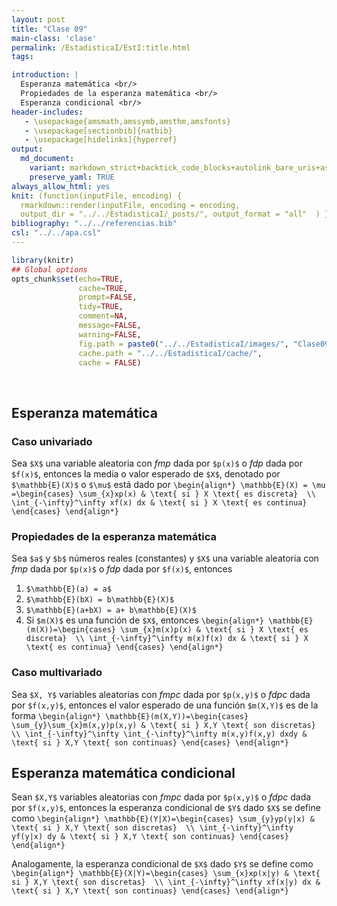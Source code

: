 ```yaml
---
layout: post
title: "Clase 09"
main-class: 'clase'
permalink: /EstadisticaI/EstI:title.html
tags:

introduction: |
  Esperanza matemática <br/>
  Propiedades de la esperanza matemática <br/>
  Esperanza condicional <br/>
header-includes:
   - \usepackage{amsmath,amssymb,amsthm,amsfonts}
   - \usepackage[sectionbib]{natbib}
   - \usepackage[hidelinks]{hyperref}
output:
  md_document:
    variant: markdown_strict+backtick_code_blocks+autolink_bare_uris+ascii_identifiers+tex_math_single_backslash
    preserve_yaml: TRUE
always_allow_html: yes   
knit: (function(inputFile, encoding) {
  rmarkdown::render(inputFile, encoding = encoding,
  output_dir = "../../EstadisticaI/_posts/", output_format = "all"  ) })
bibliography: "../../referencias.bib"
csl: "../../apa.csl"
---
```


```r
library(knitr)
## Global options
opts_chunk$set(echo=TRUE,
               cache=TRUE,
               prompt=FALSE,
               tidy=TRUE,
               comment=NA,
               message=FALSE,
               warning=FALSE,
               fig.path = paste0("../../EstadisticaI/images/", "Clase09"),
               cache.path = "../../EstadisticaI/cache/",
               cache = FALSE)

```

<br>

## Esperanza matemática

### Caso univariado
Sea `$X$` una variable aleatoria con *fmp* dada por `$p(x)$` o *fdp* dada por `$f(x)$`, entonces la media o valor esperado de `$X$`, denotado por `$\mathbb{E}(X)$` o `$\mu$` está dado por
`\begin{align*}
\mathbb{E}(X) = \mu =\begin{cases} \sum_{x}xp(x) & \text{ si } X \text{ es discreta}  \\
\int_{-\infty}^\infty xf(x) dx & \text{ si } X \text{ es continua} \end{cases}
\end{align*}`

### Propiedades de la esperanza matemática
Sea `$a$` y `$b$` números reales (constantes) y `$X$` una variable aleatoria con *fmp* dada por `$p(x)$` o *fdp* dada por `$f(x)$`, entonces

1. `$\mathbb{E}(a) = a$`
2. `$\mathbb{E}(bX) = b\mathbb{E}(X)$`
3. `$\mathbb{E}(a+bX) = a+ b\mathbb{E}(X)$`
4. Si `$m(X)$` es una función de `$X$`, entonces
`\begin{align*}
\mathbb{E}(m(X))=\begin{cases} \sum_{x}m(x)p(x) & \text{ si } X \text{ es discreta}  \\
\int_{-\infty}^\infty m(x)f(x) dx & \text{ si } X \text{ es continua} \end{cases}
\end{align*}`

### Caso multivariado
Sea `$X, Y$` variables aleatorias con *fmpc* dada por `$p(x,y)$` o *fdpc* dada por `$f(x,y)$`, entonces el valor esperado de una función `$m(X,Y)$` es de la forma
`\begin{align*}
\mathbb{E}(m(X,Y))=\begin{cases} \sum_{y}\sum_{x}m(x,y)p(x,y) & \text{ si } X,Y \text{ son discretas}  \\
\int_{-\infty}^\infty \int_{-\infty}^\infty m(x,y)f(x,y) dxdy & \text{ si } X,Y \text{ son continuas} \end{cases}
\end{align*}`

## Esperanza matemática condicional
Sean `$X,Y$` variables aleatorias con *fmpc* dada por `$p(x,y)$` o *fdpc* dada por `$f(x,y)$`, entonces la esperanza condicional de `$Y$` dado `$X$` se define como
`\begin{align*}
\mathbb{E}(Y|X)=\begin{cases} \sum_{y}yp(y|x) & \text{ si } X,Y \text{ son discretas}  \\
\int_{-\infty}^\infty yf(y|x) dy & \text{ si } X,Y \text{ son continuas} \end{cases}
\end{align*}`

Analogamente, la esperanza condicional de `$X$` dado `$Y$` se define como
`\begin{align*}
\mathbb{E}(X|Y)=\begin{cases} \sum_{x}xp(x|y) & \text{ si } X,Y \text{ son discretas}  \\
\int_{-\infty}^\infty xf(x|y) dx & \text{ si } X,Y \text{ son continuas} \end{cases}
\end{align*}`